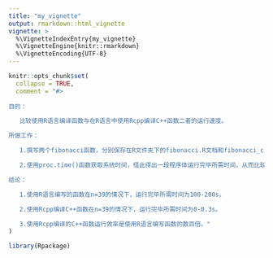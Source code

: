 ```yaml
---
title: "my_vignette"
output: rmarkdown::html_vignette
vignette: >
  %\VignetteIndexEntry{my_vignette}
  %\VignetteEngine{knitr::rmarkdown}
  %\VignetteEncoding{UTF-8}
---
```


```r
knitr::opts_chunk$set(
  collapse = TRUE,
  comment = "#>
  
目的：

​	比较使用R语言编译函数与在R语言中使用Rcpp编译C++函数二者的运行速度。

所做工作：

​	1.撰写两个fibonacci函数，分别保存在R文件夹下的fibonacci.R文档和fibonacci_c.cpp文档中；

​	2.使用proc.time()函数获取系统时间，借此得出一段程序体运行完毕所需时间，从而比较上述两个函数的运行速度。

结论：

​	1.使用R语言编写的函数在n=39的情况下，运行完毕所需时间为100-200s。

​	2.使用Rcpp编译C++函数在n=39的情况下，运行完毕所需时间为0-0.3s。

​	3.使用Rcpp编译的C++函数运行效率是使用R语言编写函数的数百倍。"
)
```

```r
library(Rpackage)
```
